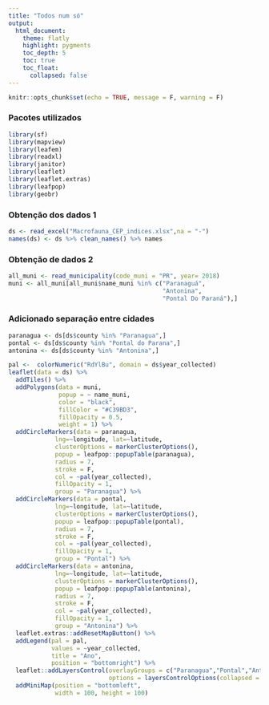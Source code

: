 ```yaml
---
title: "Todos num só"
output:
  html_document:
    theme: flatly
    highlight: pygments
    toc_depth: 5
    toc: true
    toc_float:
      collapsed: false
---
```


```r
knitr::opts_chunk$set(echo = TRUE, message = F, warning = F)
```

### Pacotes utilizados
```r
library(sf)
library(mapview)
library(leafem)
library(readxl)
library(janitor)
library(leaflet)
library(leaflet.extras)
library(leafpop)
library(geobr)
```

### Obtenção dos dados 1
```r
ds <- read_excel("Macrofauna_CEP_indices.xlsx",na = "-")
names(ds) <- ds %>% clean_names() %>% names
```

### Obtenção de dados 2
```r
all_muni <- read_municipality(code_muni = "PR", year= 2018)
muni <- all_muni[all_muni$name_muni %in% c("Paranaguá",
                                           "Antonina",
                                           "Pontal Do Paraná"),]
```

### Adicionado separação entre cidades
```r
paranagua <- ds[ds$county %in% "Paranagua",]
pontal <- ds[ds$county %in% "Pontal do Parana",]
antonina <- ds[ds$county %in% "Antonina",]

pal <-  colorNumeric("RdYlBu", domain = ds$year_collected)
leaflet(data = ds) %>%
  addTiles() %>%
  addPolygons(data = muni,
              popup = ~ name_muni,
              color = "black",
              fillColor = "#C39BD3",
              fillOpacity = 0.5,
              weight = 1) %>%
  addCircleMarkers(data = paranagua,
             lng=~longitude, lat=~latitude,
             clusterOptions = markerClusterOptions(),
             popup = leafpop::popupTable(paranagua),
             radius = 7,
             stroke = F,
             col = ~pal(year_collected),
             fillOpacity = 1,
             group = "Paranagua") %>% 
  addCircleMarkers(data = pontal,
             lng=~longitude, lat=~latitude,
             clusterOptions = markerClusterOptions(),
             popup = leafpop::popupTable(pontal),
             radius = 7,
             stroke = F,
             col = ~pal(year_collected),
             fillOpacity = 1,
             group = "Pontal") %>% 
  addCircleMarkers(data = antonina,
             lng=~longitude, lat=~latitude,
             clusterOptions = markerClusterOptions(),
             popup = leafpop::popupTable(antonina),
             radius = 7,
             stroke = F,
             col = ~pal(year_collected),
             fillOpacity = 1,
             group = "Antonina") %>% 
  leaflet.extras::addResetMapButton() %>% 
  addLegend(pal = pal, 
            values = ~year_collected,
            title = "Ano",
            position = "bottomright") %>% 
  leaflet::addLayersControl(overlayGroups = c("Paranagua","Pontal","Antonina"), 
                            options = layersControlOptions(collapsed = FALSE)) %>% 
  addMiniMap(position = "bottomleft",
             width = 100, height = 100)
```












